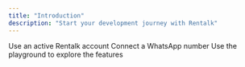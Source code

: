 ```yaml
---
title: "Introduction"
description: "Start your development journey with Rentalk"
---
```


<CardGroup cols={3}>
  <Card title="Create an account" icon="user">
    Use an active Rentalk account
  </Card>

  <Card title="Connect WhatsApp" icon="whatsapp">
    Connect a WhatsApp number
  </Card>

  <Card title="Explore the API" icon="code">
    Use the playground to explore the features
  </Card>
</CardGroup>